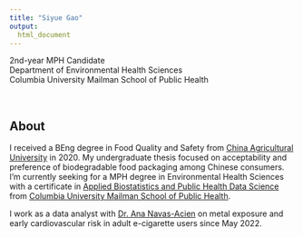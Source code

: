 ```yaml
---
title: "Siyue Gao"
output: 
  html_document
---
```


2nd-year MPH Candidate <br>
Department of Environmental Health Sciences <br>
Columbia University Mailman School of Public Health

<br>

## About

I received a BEng degree in Food Quality and Safety from [China Agricultural University](http://en.cau.edu.cn/) in 2020. My undergraduate thesis focused on acceptability and preference of biodegradable food packaging among Chinese consumers. I'm currently seeking for a MPH degree in Environmental Health Sciences with a certificate in [Applied Biostatistics and Public Health Data Science](https://www.publichealth.columbia.edu/academics/degrees/master-public-health/certificates/applied-biostatistics-and-public-health-data-science/) from [Columbia University Mailman School of Public Health](https://www.publichealth.columbia.edu/). 

I work as a data analyst with [Dr. Ana Navas-Acien](https://www.publichealth.columbia.edu/people/our-faculty/an2737/) on metal exposure and early cardiovascular risk in adult e-cigarette users since May 2022.

<br>
